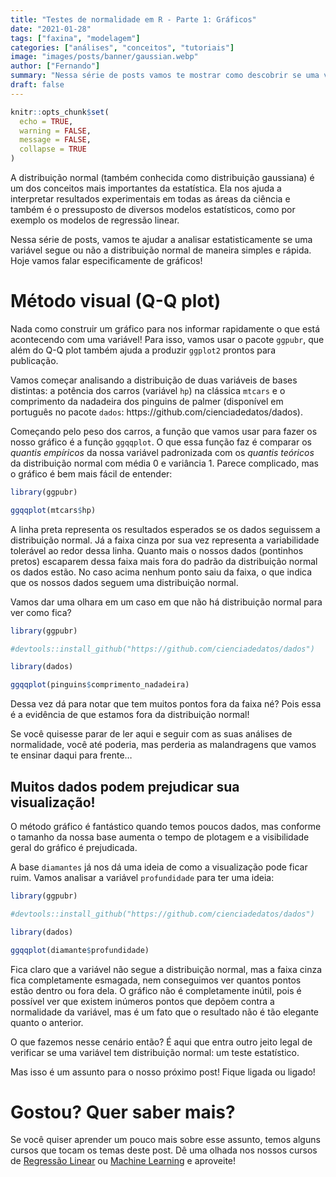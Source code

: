 ```yaml
---
title: "Testes de normalidade em R - Parte 1: Gráficos"
date: "2021-01-28"
tags: ["faxina", "modelagem"]
categories: ["análises", "conceitos", "tutoriais"]
image: "images/posts/banner/gaussian.webp"
author: ["Fernando"]
summary: "Nessa série de posts vamos te mostrar como descobrir se uma variável segue ou não a distribuição normal. No primeiro texto, vamos te mostrar como construir um QQplot da sua variável contra a distribuição normal e como interpretar esse tipo de gráfico."
draft: false
---
```


```r
knitr::opts_chunk$set(
  echo = TRUE,
  warning = FALSE,
  message = FALSE,
  collapse = TRUE
)
```


A distribuição normal (também conhecida como distribuição gaussiana) é um dos conceitos mais importantes da estatística. Ela nos ajuda a interpretar resultados experimentais em todas as áreas da ciência e também é o pressuposto de diversos modelos estatísticos, como por exemplo os modelos de regressão linear.

Nessa série de posts, vamos te ajudar a analisar estatisticamente se uma variável segue ou não a distribuição normal de maneira simples e rápida. Hoje vamos falar especificamente de gráficos!

# Método visual (Q-Q plot)

Nada como construir um gráfico para nos informar rapidamente o que está acontecendo com uma variável! Para isso, vamos usar o pacote `ggpubr`, que além do Q-Q plot também ajuda a produzir `ggplot2` prontos para publicação.

Vamos começar analisando a distribuição de duas variáveis de bases distintas: a potência dos carros (variável `hp`) na clássica `mtcars` e o comprimento da nadadeira dos pinguins de palmer (disponível em português no pacote `dados`:  https://github.com/cienciadedatos/dados).

Começando pelo peso dos carros, a função que vamos usar para fazer os nosso gráfico é a função `ggqqplot`. O que essa função faz é comparar os *quantis empíricos* da nossa variável padronizada com os *quantis teóricos* da distribuição normal com média 0 e variância 1. Parece complicado, mas o gráfico é bem mais fácil de entender:


```r
library(ggpubr)

ggqqplot(mtcars$hp)

```

A linha preta representa os resultados esperados se os dados seguissem a distribuição normal. Já a faixa cinza por sua vez representa a variabilidade tolerável ao redor dessa linha. Quanto mais o nossos dados (pontinhos pretos) escaparem dessa faixa mais fora do padrão da distribuição normal os dados estão. No caso acima nenhum ponto saiu da faixa, o que indica que os nossos dados seguem uma distribuição normal.

Vamos dar uma olhara em um caso em que não há distribuição normal para ver como fica?

```r
library(ggpubr)

#devtools::install_github("https://github.com/cienciadedatos/dados")

library(dados)

ggqqplot(pinguins$comprimento_nadadeira)

```

Dessa vez dá para notar que tem muitos pontos fora da faixa né? Pois essa é a evidência de que estamos fora da distribuição normal!

Se você quisesse parar de ler aqui e seguir com as suas análises de normalidade, você até poderia, mas perderia as malandragens que vamos te ensinar daqui para frente...

## Muitos dados podem prejudicar sua visualização!

O método gráfico é fantástico quando temos poucos dados, mas conforme o tamanho da nossa base aumenta o tempo de plotagem e a visibilidade geral do gráfico é prejudicada.

A base `diamantes` já nos dá uma ideia de como a visualização pode ficar ruim. Vamos analisar a variável `profundidade` para ter uma ideia:

```r
library(ggpubr)

#devtools::install_github("https://github.com/cienciadedatos/dados")

library(dados)

ggqqplot(diamante$profundidade)
```

Fica claro que a variável não segue a distribuição normal, mas a faixa cinza fica completamente esmagada, nem conseguimos ver quantos pontos estão dentro ou fora dela. O gráfico não é completamente inútil, pois é possível ver que existem inúmeros pontos que depõem contra a normalidade da variável, mas é um fato que o resultado não é tão elegante quanto o anterior.

O que fazemos nesse cenário então? É aqui que entra outro jeito legal de verificar se uma variável tem distribuição normal: um teste estatístico.

Mas isso é um assunto para o nosso próximo post! Fique ligada ou ligado!

# Gostou? Quer saber mais?

Se você quiser aprender um pouco mais sobre esse assunto, temos alguns cursos que tocam os temas deste post. Dê uma olhada nos nossos cursos de [Regressão Linear](https://www.curso-r.com/cursos/regressao-linear/) ou [Machine Learning](https://www.curso-r.com/cursos/intro-machine-learning/) e aproveite!
